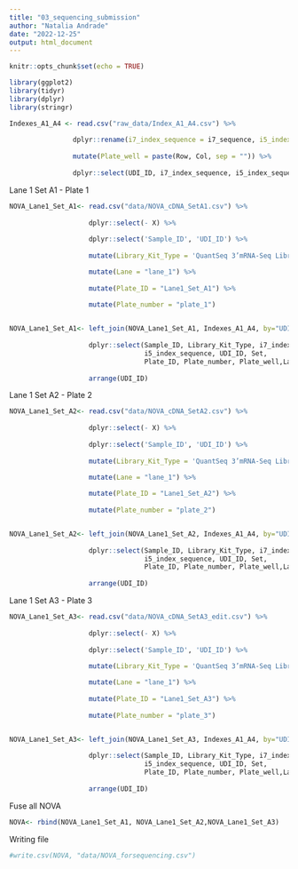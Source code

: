 ```yaml
---
title: "03_sequencing_submission"
author: "Natalia Andrade"
date: "2022-12-25"
output: html_document
---
```


```r
knitr::opts_chunk$set(echo = TRUE)
```

```r
library(ggplot2)
library(tidyr)
library(dplyr)
library(stringr)
```

```r
Indexes_A1_A4 <- read.csv("raw_data/Index_A1_A4.csv") %>% 
  
                dplyr::rename(i7_index_sequence = i7_sequence, i5_index_sequence = i5_sequence ) %>% 
  
                mutate(Plate_well = paste(Row, Col, sep = "")) %>% 
  
                dplyr::select(UDI_ID, i7_index_sequence, i5_index_sequence, Set, Plate_well)
```


Lane 1 Set A1 - Plate 1
```r
NOVA_Lane1_Set_A1<- read.csv("data/NOVA_cDNA_SetA1.csv") %>% 
  
                    dplyr::select(- X) %>% 
  
                    dplyr::select('Sample_ID', 'UDI_ID') %>% 
  
                    mutate(Library_Kit_Type = 'QuantSeq 3’mRNA-Seq Library Prep Kit FWD with UDI 12 nt') %>% 

                    mutate(Lane = "lane_1") %>% 
                      
                    mutate(Plate_ID = "Lane1_Set_A1") %>% 
                      
                    mutate(Plate_number = "plate_1")


NOVA_Lane1_Set_A1<- left_join(NOVA_Lane1_Set_A1, Indexes_A1_A4, by="UDI_ID") %>% 
  
                    dplyr::select(Sample_ID, Library_Kit_Type, i7_index_sequence,
                                  i5_index_sequence, UDI_ID, Set,
                                  Plate_ID, Plate_number, Plate_well,Lane)  %>% 
          
                    arrange(UDI_ID)


```

Lane 1 Set A2 - Plate 2
```r
NOVA_Lane1_Set_A2<- read.csv("data/NOVA_cDNA_SetA2.csv") %>% 
  
                    dplyr::select(- X) %>% 
  
                    dplyr::select('Sample_ID', 'UDI_ID') %>% 
  
                    mutate(Library_Kit_Type = 'QuantSeq 3’mRNA-Seq Library Prep Kit FWD with UDI 12 nt') %>% 

                    mutate(Lane = "lane_1") %>% 
                      
                    mutate(Plate_ID = "Lane1_Set_A2") %>% 
                      
                    mutate(Plate_number = "plate_2")


NOVA_Lane1_Set_A2<- left_join(NOVA_Lane1_Set_A2, Indexes_A1_A4, by="UDI_ID") %>% 
  
                    dplyr::select(Sample_ID, Library_Kit_Type, i7_index_sequence,
                                  i5_index_sequence, UDI_ID, Set,
                                  Plate_ID, Plate_number, Plate_well,Lane)  %>% 
          
                    arrange(UDI_ID)


```
Lane 1 Set A3 - Plate 3
```r
NOVA_Lane1_Set_A3<- read.csv("data/NOVA_cDNA_SetA3_edit.csv") %>% 
  
                    dplyr::select(- X) %>% 
  
                    dplyr::select('Sample_ID', 'UDI_ID') %>% 
  
                    mutate(Library_Kit_Type = 'QuantSeq 3’mRNA-Seq Library Prep Kit FWD with UDI 12 nt') %>% 

                    mutate(Lane = "lane_1") %>% 
                      
                    mutate(Plate_ID = "Lane1_Set_A3") %>% 
                      
                    mutate(Plate_number = "plate_3")


NOVA_Lane1_Set_A3<- left_join(NOVA_Lane1_Set_A3, Indexes_A1_A4, by="UDI_ID") %>% 
  
                    dplyr::select(Sample_ID, Library_Kit_Type, i7_index_sequence,
                                  i5_index_sequence, UDI_ID, Set,
                                  Plate_ID, Plate_number, Plate_well,Lane)  %>% 
          
                    arrange(UDI_ID)


```

Fuse all NOVA
```r
NOVA<- rbind(NOVA_Lane1_Set_A1, NOVA_Lane1_Set_A2,NOVA_Lane1_Set_A3)
```

Writing file

```r
#write.csv(NOVA, "data/NOVA_forsequencing.csv")
```

